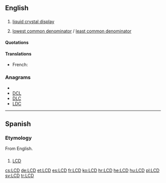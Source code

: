 ==English==
{{wikipedia}}

==={{initialism}}===
{{en-noun}}

# {{context|electronics|computing}} [[liquid crystal display]]
# {{number theory}} [[lowest common denominator]] / [[least common denominator]]

====Quotations====
{{seeCites}}

====Translations====
{{trans-top|liquid crystal display}}
* French: {{t-|fr|ACL}}
{{trans-mid}}
{{trans-bottom}}

===Anagrams===
* {{alphagram|[[CDL#English|CDL]]}} 
* [[DCL#English|DCL]]
* [[DLC#English|DLC]]
* [[LDC#English|LDC]]

----

==Spanish==
{{wikipedia|lang=es}}

===Etymology===
From English.

==={{initialism}}===
{{es-noun-m}}

# {{electronics|computing|lang=es}} [[#English|LCD]]

[[cs:LCD]]
[[de:LCD]]
[[et:LCD]]
[[es:LCD]]
[[fr:LCD]]
[[ko:LCD]]
[[hr:LCD]]
[[he:LCD]]
[[hu:LCD]]
[[pl:LCD]]
[[sv:LCD]]
[[tr:LCD]]